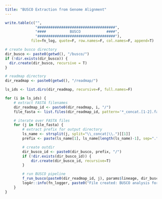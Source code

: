 ```yaml
---
title: "BUSCO Extraction from Genome Alignment"
---
```


```r
write.table(c("",
              "####################################",
              "####           BUSCO            ####",
              "####################################"),
            file=fn_log, quote=F, row.names=F, col.names=F, append=T)

# create busco directory
dir_busco <- paste0(getwd(), "/busco/")
if (!dir.exists(dir_busco)) {
  dir.create(dir_busco, recursive = T)
}

# readmap directory
dir_readmap <- paste0(getwd(), "/readmap/")
```

```r
ls_ids <- list.dirs(dir_readmap, recursive=F, full.names=F)

for (i in ls_ids) {
    # extract FASTA filenames
    dir_readmap_id <- paste0(dir_readmap, i, "/")
    file_fasta <- list.files(dir_readmap_id, pattern='*_concat.[1-2].fa', recursive=F, full.names=F)

    # iterate over FASTA files
    for (j in file_fasta) {
        # extract prefix for output directory
        ls_name <- strsplit(j, split="\\_concat|\\.")[[1]]
        prefix <- paste(ls_name[1], ls_name[length(ls_name)-1], sep=".")

        # create outdir
        dir_busco_id <- paste0(dir_busco, prefix, "/")
        if (!dir.exists(dir_busco_id)) {
            dir.create(dir_busco_id, recursive=T)
        }

        # run BUSCO pipeline
        f_run_busco(paste0(dir_readmap_id, j), params$lineage, dir_busco_id, params$mode, params$thread, params$exe_busco)
        log4r::info(fn_logger, paste0("File created: BUSCO analysis for ", prefix, "."))
    }
}
```